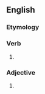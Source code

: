==English==

===Etymology===
{{suffix|meet|est|lang=en}}

===Verb===
{{head|en|verb form}}

# {{en-archaic second-person singular of|meet|lang=en}}

===Adjective===
{{head|en|superlative adjective}}

# {{en-superlative of|meet}}